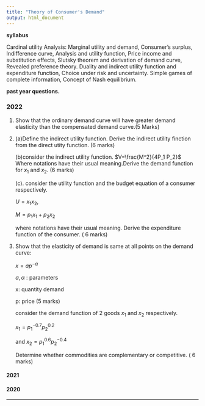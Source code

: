 ```yaml
---
title: "Theory of Consumer's Demand"
output: html_document
---
```


**syllabus**

Cardinal utility Analysis: Marginal utility and demand, Consumer’s surplus, Indifference curve, Analysis and utility function, Price income and substitution effects, Slutsky theorem and derivation of demand curve, Revealed preference theory. Duality and indirect utility function and expenditure function, Choice under risk and uncertainty. Simple games of complete information, Concept of Nash equilibrium.

**past year questions.**

### 2022

1. Show that the ordinary demand curve will have greater demand elasticity than the compensated demand curve.(5 Marks)

2. (a)Define the indirect utility function.
Derive the indirect utility finction from the direct utity    function.
   (6 marks)

   (b)consider the indirect utility function.
   $V=\frac{M^2}{4P_1 P_2}$
   Where notations have their usual meaning.Derive the demand function for $x_1$ and $x_2$. 
   (6 marks)
  
   (c). consider the utility function and the budget equation of a consumer respectively.
  
   $U=x_1 x_2$,
  
   $M=p_1 x_1 +p_2 x_2$
  
   where notations have their usual meaning.
   Derive the expenditure function of the consumer.
   ( 6 marks)

4. Show that the elasticity of demand is same at all points on the demand curve:

   $x=ap^{-\alpha}$

   $a,\alpha$ : parameters

   x: quantity demand

   p: price 
   (5 marks)


   consider the demand function of 2 goods $x_1$ and $x_2$ respectively.

   $x_1=p_1 ^{-0.7} p_2 ^{0.2}$

   and $x_2=p_1^{0.6}p_2^{-0.4}$

   Determine whether commodities are complementary or competitive.
   ( 6 marks)



#### 2021


#### 2020

---

